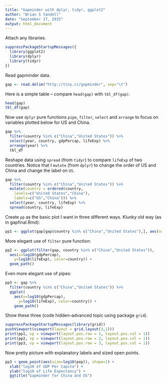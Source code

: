 ```yaml
---
title: "Gapminder with dplyr, tidyr, ggplot2"
author: "Brian S Yandell"
date: "September 17, 2015"
output: html_document
---
```


Attach any libraries.

```r
suppressPackageStartupMessages({
  library(ggplot2)
  library(dplyr)
  library(tidyr)
})
```

Read gapminder data.

```r
gap <- read.delim("http://tiny.cc/gapminder", sep="\t")
```

Here is a simple table -- compare `head(gap)` with `tbl_df(gap)`.

```r
head(gap)
tbl_df(gap)
```

Now use `dplyr` pure functions `pipe`, `filter`, `select` and `arrange` to focus on variables plotted below for US and China.

```r
gap %>%
  filter(country %in% c("China","United States")) %>%
  select(year, country, gdpPercap, lifeExp) %>%
  arrange(year) %>%
  tbl_df
```

Reshape data using `spread` (from `tidyr`) to compare `lifeExp` of two countries. Notice that I `mutate` (from `dplyr`) to change the order of US and China and change the label on `US`.

```r
gap %>%
  filter(country %in% c("China","United States")) %>%
  mutate(country = ordered(country, 
    levels=c("United States","China"),
    labels=c("US","China"))) %>%
  select(year, country, lifeExp) %>%
  spread(country, lifeExp)
```

Create `pp` as the basic plot I want in three different ways. Klunky old way (as in gapfinal.Rmd):

```r
pp1 <- ggplot(gap[gap$country %in% c("China","United States"),], aes(x=log10(gdpPercap), y=log10(lifeExp), color=country)) + geom_path()
```

More elegant use of `filter` pure function:

```r
pp2 <- ggplot(filter(gap, country %in% c("China","United States")),
  aes(x=log10(gdpPercap), 
    y=log10(lifeExp), color=country)) + 
  geom_path()
```

Even more elegant use of pipes:

```r
pp3 <- gap %>% 
  filter(country %in% c("China","United States")) %>%
  ggplot(
    aes(x=log10(gdpPercap), 
      y=log10(lifeExp), color=country)) + 
    geom_path()
```

Show these three (code hidden--advanced topic using package `grid`).

```r
suppressPackageStartupMessages(library(grid))
pushViewport(viewport(layout = grid.layout(3,1)))
print(pp1, vp = viewport(layout.pos.row = 1, layout.pos.col = 1))
print(pp2, vp = viewport(layout.pos.row = 2, layout.pos.col = 1))
print(pp3, vp = viewport(layout.pos.row = 3, layout.pos.col = 1))
```

Now pretty picture with explanatory labels and sized open points.

```r
pp3 + geom_point(aes(size=log10(pop)), shape=1) +
  xlab("log10 of GDP Per Capita") + 
  ylab("log10 of Life Expectancy") +
  ggtitle("Gapminder for China and US")
```
